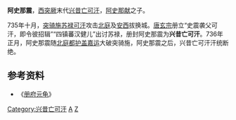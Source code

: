 '''阿史那震'''，[[西突厥|西突厥]]末代[[兴昔亡可汗|兴昔亡可汗]]，[[阿史那献|阿史那献]]之子。

735年十月，[[突骑施|突骑施]][[苏禄可汗|苏禄可汗]]攻击[[北庭|北庭]]及[[安西|安西]]拔换城。[[唐玄宗|唐玄宗]]册立“史震袭父可汗，即令彼招辑”“四镇蕃汉健儿”出讨苏禄，册封阿史那震为'''兴昔亡可汗'''。736年正月，阿史那震随[[北庭都护府|北庭都护]][[盖嘉运|盖嘉运]]大破突骑施，阿史那震之后，兴昔亡可汗汗统断绝。

== 参考资料 ==

*《[[册府元龟|册府元龟]]》

{{start box}}
{{s-before|[[阿史那献|阿史那献]]}}
{{s-title|[[西突厥|西突厥]]兴昔亡[[可汗|可汗]]|735年—736年}}
{{s-after|—}}
{{end box}}
{{古突厥}}
[[Category:兴昔亡可汗|Category:兴昔亡可汗]]
[[Category:唐朝军事人物|A]]
[[Category:阿史那氏|Z]]
